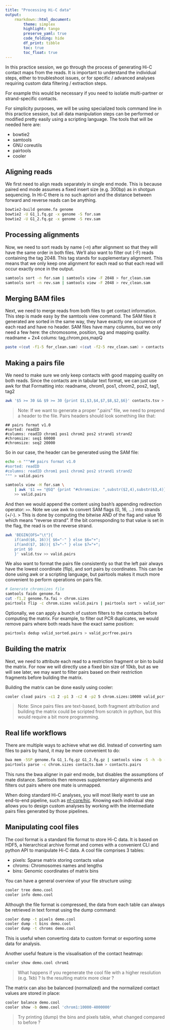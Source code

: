 ```yaml
---
title: "Processing Hi-C data"
output: 
    rmarkdown::html_document: 
        theme: simplex
        highlight: tango
        preserve_yaml: true
        code_folding: hide
        df_print: tibble
        toc: true
        toc_float: true
---
```


In this practice session, we go through the process of generating Hi-C contact maps from the reads.
It is important to understand the individual steps, either to troubleshoot issues, or for specific / advanced analyses requiring custom data filtering / extraction steps.

For example this would be necessary if you need to  isolatie multi-partner or strand-specific contacts.

For simplicity purposes, we will be using specialized tools command line in this practice session, but all data manipulation steps can be performed or modified pretty easily using a scripting language. The tools that will be needed here are:

* bowtie2
* samtools
* GNU coreutils
* pairtools
* cooler

## Aligning reads

We first need to align reads separately in single end mode.
This is because paired end mode assumes a fixed insert size (e.g. 300bp) as in shotgun
sequencing. In Hi-C there is no such apriori and the distance between forward and reverse reads can be anything.

```bash
bowtie2-build genome.fa genome
bowtie2 -U G1_1.fq.gz -x genome -S for.sam
bowtie2 -U G1_2.fq.gz -x genome -S rev.sam
```

## Processing alignments

Now, we need to sort reads by name (-n) after alignment so that they will have the same order in both files.
We'll also want to filter out (-F) reads containing the tag 2048. This tag stands for supplementary alignment. This means that
we only keep one alignment for each read so that each read will occur exactly once in the output.

```bash
samtools sort -n for.sam | samtools view -F 2048 > for_clean.sam
samtools sort -n rev.sam | samtools view -F 2048 > rev_clean.sam
```

## Merging BAM files

Next, we need to merge reads from both files to get contact information. This step is made easy by the samtools view command.
The SAM files it generated are sorted in the same way, they have exactly one occurence of each read and have no header.
SAM files have many columns, but we only need a few here: the chromosome, position, tag and mapping quality.
readname + 2x4 colums: tag,chrom,pos,mapQ

```bash
paste <(cut -f1-5 for_clean.sam) <(cut -f2-5 rev_clean.sam) > contacts.tsv
```

## Making a pairs file

We need to make sure we only keep contacts with good mapping quality on both reads.
Since the contacts are in tabular text format, we can just use awk for that
Formatting into: readname, chrom1, pos1, chrom2, pos2, tag1, tag2

```bash
awk '$5 >= 30 && $9 >= 30 {print $1,$3,$4,$7,$8,$2,$6}' contacts.tsv > valid.tsv
```

> Note: If we want to generate a proper ".pairs" file, we need to prepend a header to the file.
Pairs headers should look something like that:

```
## pairs format v1.0
#sorted: readID
#columns: readID chrom1 pos1 chrom2 pos2 strand1 strand2
#chromsize: seq1 60000
#chromsize: seq2 20000
```

So in our case, the header can be generated using the SAM file:

```bash
echo -n """## pairs format v1.0
#sorted: readID
#columns: readID chrom1 pos1 chrom2 pos2 strand1 strand2
""" > valid.pairs

samtools view -H for.sam \
    | awk '$1 == "@SQ" {print "#chromsize: ",substr($2,4),substr($3,4)}' \
    >> valid.pairs
```

And then we would append the content using bash's appending redirection operator: `>>`.
Note we use awk to convert SAM flags (0, 16, ...) into strands (+/-).
> This is done by computing the bitwise AND of the flag and value 16 which means "reverse strand". If the bit corresponding to that value is set in the flag, the read is on the reverse strand.

```bash
awk 'BEGIN{OFS="\t"}{
    if(and($6, 16)){ $6="-" } else $6="+";
    if(and($7, 16)){ $7="-" } else $7="+";
    print $0
    }' valid.tsv >> valid.pairs
```

We also want to format the pairs file consistently so that the left pair always have the lowest coordinate (flip), and sort pairs by coordinates.
This can be done using awk or a scripting language, but pairtools makes it much more convenient to perform operations on pairs file.

```bash
# Generate chromsizes file
samtools faidx genome.fa
cut -f1,2 genome.fa.fai > chrom.sizes
pairtools flip -c chrom.sizes valid.pairs | pairtools sort > valid_sorted.pairs
```

Optionally, we can apply a bunch of custom filters to the contacts before computing the matrix.
For example, to filter out PCR duplicates, we would remove pairs where both reads have the exact same position:

```bash
pairtools dedup valid_sorted.pairs > valid_pcrfree.pairs
```


## Building the matrix

Next, we need to attribute each read to a restriction fragment or bin to build the matrix. For now we will directly use a fixed bin size of 10kb, but as we will see later, we may want to filter pairs based on their restriction fragments before building the matrix.


Building the matrix can be done easily using cooler:

```bash
cooler cload pairs -c1 2 -p1 3 -c2 4 -p2 5 chrom.sizes:10000 valid_pcrfree.pairs demo.cool
```

> Note: Since pairs files are text-based, both fragment attribution and building the matrix could be scripted from scratch in python, but this would require a bit more programming. 

## Real life workflows

There are multiple ways to achieve what we did. Instead of converting sam files to pairs by hand, it may be more convenient to do:

```bash
bwa mem -5SP genome.fa G1_1.fq.gz G1_2.fq.gz | samtools view -S -h -b -F 2316 > contacts.bam
pairtools parse -c chrom.sizes contacts.bam > contacts.pairs
```

This runs the bwa aligner in pair end mode, but disables the assumptions of mate distance. Samtools then removes supplementary alignments and filters out pairs where one mate is unmapped.

When doing standard Hi-C analyses, you will most likely want to use an end-to-end pipeline, such as [nf-core/hic](https://github.com/nf-core/hic). Knowing each individual step allows you to design custom analyses by working with the intermediate pairs files generated by those pipelines.

## Manipulating cool files

The cool format is a standard file format to store Hi-C data. It is based on HDF5, a hierarchical archive format and comes with a convenient CLI and python API to manipulate Hi-C data.
A cool file comprises 3 tables:

* pixels: Sparse matrix storing contacts value
* chroms: Chromosomes names and lengths
* bins: Genomic coordinates of matrix bins

You can have a general overview of your file structure using:

```bash
cooler tree demo.cool
cooler info demo.cool
```

Although the file format is compressed, the data from each table can always be retrieved in text format using the dump command:

```bash
cooler dump -t pixels demo.cool
cooler dump -t bins demo.cool
cooler dump -t chroms demo.cool
```
This is useful when converting data to custom format or exporting some data for analysis.

Another useful feature is the visualisation of the contact heatmap:

```bash
cooler show demo.cool chrom1
```

> What happens if you regenerate the cool file with a higher resolution (e.g. 1kb) ? Is the resulting matrix more clear ?

The matrix can also be balanced (normalized) and the normalized contact values are stored in place:

```bash
cooler balance demo.cool
cooler show -b demo.cool 'chrom1:10000-4000000'
```

> Try printing (dump) the bins and pixels table, what changed compared to before ?
